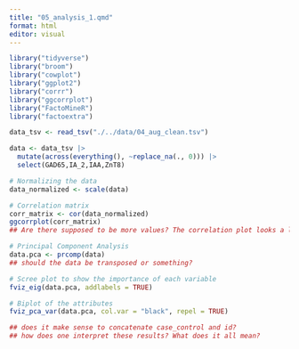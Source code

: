 ```yaml
---
title: "05_analysis_1.qmd"
format: html
editor: visual
---
```


```r
library("tidyverse")
library("broom")
library("cowplot")
library("ggplot2")
library("corrr")
library("ggcorrplot")
library("FactoMineR")
library("factoextra")
```

```r
data_tsv <- read_tsv("./../data/04_aug_clean.tsv") 

data <- data_tsv |>
  mutate(across(everything(), ~replace_na(., 0))) |>
  select(GAD65,IA_2,IAA,ZnT8) 

# Normalizing the data
data_normalized <- scale(data)

# Correlation matrix
corr_matrix <- cor(data_normalized)
ggcorrplot(corr_matrix)
## Are there supposed to be more values? The correlation plot looks a little weak. 

# Principal Component Analysis
data.pca <- prcomp(data)
## should the data be transposed or something?

# Scree plot to show the importance of each variable
fviz_eig(data.pca, addlabels = TRUE)

# Biplot of the attributes
fviz_pca_var(data.pca, col.var = "black", repel = TRUE)

## does it make sense to concatenate case_control and id?
## how does one interpret these results? What does it all mean?
```
